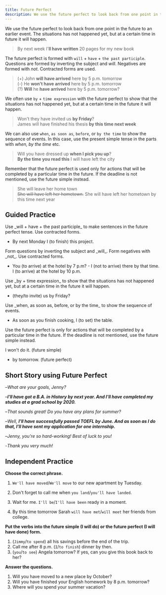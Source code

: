 ```yaml
---
title: Future Perfect
description: We use the future perfect to look back from one point in the future to an earlier event. The situations has not happened yet, but at a certain time in future it will happen.
---
```


We use the future perfect to look back from one point in the future to an earlier event. The situations has not happened yet, but at a certain time in future it will happen.

> By next week I'**ll have written** 20 pages for my new book

The future perfect is formed with `will` + `have` + `the past participle`. Questions are formed by inverting the subject and _will_. Negatives are formed with _not_. Contracted forms are used.

> (+) John **will have arrived** here by 5 p.m. tomorrow  
> (-) He **won't have arrived** here by 5 p.m. tomorrow  
> (?) **Will** he **have arrived** here by 5 p.m. tomorrow?

We often use `by` + `time expression` with the future perfect to show that the situations has not happened yet, but at a certain time in the future it will happen.

> Won't they have invited us **by Friday**?  
> James will have finished his thesis **by this time next week**

We can also use `when`, `as soon as`, `before`, or `by the time` to show the sequence of events. In this case, use the present simple tense in the parts with _when, by the time_ etc.

> Will you have dressed up **when I pick you up**?  
> **By the time you read this** I will have left the city

Remember that the future perfect is used only for actions that will be completed by a particular time in the future. If the deadline is not mentioned, use the future simple instead.

> She will leave her home town  
> ~~She will have left her hometown.~~ She will have left her hometown by this time next year

## Guided Practice

<Callout mt={8}>
  Use _will + have + the past participle_ to make sentences in the future perfect tense.
  Use contracted forms.
</Callout>

- By next Monday I (to finish) this project. <Tooltip content="By next Monday I'll have finished this project" />

<Callout>
  Form questions by inverting the subject and _will_. Form negatives with _not_. Use
  contracted forms.
</Callout>

- You (to arrive) at the hotel by 7 p.m? - I (not to arrive) there by that time. I (to arrive) at the hotel by 10 p.m. <Tooltip content="Will you have arrived at the hotel by 7 p.m? - I won't have arrived there by that time. I'll have arrived at the hotel by 10 p.m." />

<Callout>
  Use _by + time expression_ to show that the situations has not happened yet, but at a
  certain time in the future it will happen.
</Callout>

- (they/to invite) us by Friday? <Tooltip content="Will they have invited us by Friday?" />

<Callout>
  Use _when, as soon as, before, or by the time_ to show the sequence of events.
</Callout>

- As soon as you finish cooking, I (to set) the table. <Tooltip content="As soon as you finish cooking, I'll have set the table" />

<Callout>
  Use the future perfect is only for actions that will be completed by a particular time
  in the future. If the deadline is not mentioned, use the future simple instead.
</Callout>

I won't do it. (future simple)

- <Blank />
  <Blank /> by tomorrow. (future perfect)
  <Tooltip content="I won't have done it by tomorrow" />

## Short Story using Future Perfect

–_What are your goals, Jenny?_

–_**I'll have got a B.A. in History by next year. And I'll have completed my studies at a grad school by 2020.**_

–_That sounds great! Do you have any plans for summer?_

–_Well, **I'll have successfully passed TOEFL by June. And as soon as I do that, I'll have sent my application for one internship.**_

–_Jenny, you're so hard-working! Best of luck to you!_

-_Thank you very much!_

## Independent Practice

**Choose the correct phrase.**

1. `We'll have moved`/`We'll move` to our new apartment by Tuesday. <Tooltip content="We'll have moved" />

2. Don't forget to call me when `you land`/`you'll have landed`. <Tooltip content="you land" />

3. Wait for me. `I'll be`/`I'll have been` ready in a moment. <Tooltip content="I'll be" />

4. By this time tomorrow Sarah `will have met`/`will meet` her friends from college. <Tooltip content="will have met" />

**Put the verbs into the future simple (I will do) or the future perfect (I will have done) form.**

1. (`Jimmy`/`to spend`) <Blank /> all his savings before the end of the trip. <Tooltip content="Jimmy will have spent" />
2. Call me after 8 p.m. (`I`/`to finish`) <Blank /> dinner by then. <Tooltip content="I'll have finished" />
3. (`you`/`to see`) <Blank /> Angela tomorrow? If yes, can you give this book back to her? <Tooltip content="Will you see" />

**Answer the questions.**

1. Will you have moved to a new place by October? <Tooltip content="No, I won't have moved to a new place by October" />
2. Will you have finished your English homework by 8 p.m. tomorrow? <Tooltip content="Yes, I'll have finished by 8 p.m. tomorrow" />
3. Where will you spend your summer vacation? <Tooltip content="I will be at my grandparents` in the countryside" />
